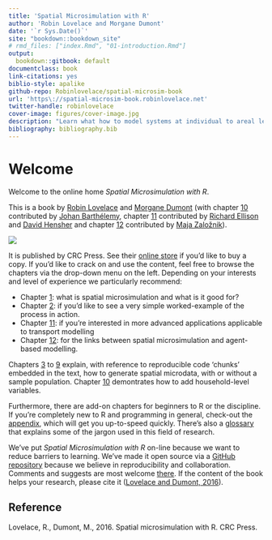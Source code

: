 ```yaml
--- 
title: 'Spatial Microsimulation with R'
author: 'Robin Lovelace and Morgane Dumont'
date: '`r Sys.Date()`'
site: "bookdown::bookdown_site"
# rmd_files: ["index.Rmd", "01-introduction.Rmd"]
output:
  bookdown::gitbook: default
documentclass: book
link-citations: yes
biblio-style: apalike
github-repo: Robinlovelace/spatial-microsim-book
url: 'https\://spatial-microsim-book.robinlovelace.net'
twitter-handle: robinlovelace
cover-image: figures/cover-image.jpg
description: "Learn what how to model systems at individual to areal levels and discover how to do spatial microsimulation at in a reproducible manner using high performance, open source software."
bibliography: bibliography.bib
---
```

  
# Welcome {-}

Welcome to the online home *Spatial Microsimulation with R*.

This is a book by [Robin Lovelace](http://robinlovelace.net/) and [Morgane Dumont](https://directory.unamur.be/staff/modumont) (with chapter [10](http://spatial-microsim-book.robinlovelace.net/ha.html) contributed by [Johan Barthélemy](https://smart.uow.edu.au/people/UOW192467.html), chapter [11](http://spatial-microsim-book.robinlovelace.net/tresis.html) contributed by [Richard Ellison](http://sydney.edu.au/business/staff/richard.ellison) and [David Hensher](http://sydney.edu.au/business/staff/david.hensher)  and chapter [12](http://spatial-microsim-book.robinlovelace.net/abm) contributed by [Maja Založnik](https://www.oxfordmartin.ox.ac.uk/people/565)).

[![](https://images.tandf.co.uk/common/jackets/amazon/978149871/9781498711548.jpg)](https://www.crcpress.com/Spatial-Microsimulation-with-R/Lovelace-Dumont/p/book/9781498711548)

It is published by CRC Press. See their [online store](https://www.crcpress.com/Spatial-Microsimulation-with-R/Lovelace-Dumont/p/book/9781498711548) if you'd like to buy a copy.
If you'd like to crack on and use the content, feel free to browse the chapters via the drop-down menu on the left.
Depending on your interests and level of experience we particularly recommend:

- Chapter [1](http://spatial-microsim-book.robinlovelace.net/intro.html): what is spatial microsimulation and what is it good for?
- Chapter [2](http://spatial-microsim-book.robinlovelace.net/simpleworld): if you'd like to see a very simple worked-example of the process in action.
- Chapter [11](http://spatial-microsim-book.robinlovelace.net/tresis.html): if you're interested in more advanced applications applicable to transport modelling
- Chapter [12](http://spatial-microsim-book.robinlovelace.net/abm): for the links between spatial microsimulation and agent-based modelling.

Chapters [3](http://spatial-microsim-book.robinlovelace.net/what-is.html) to [9](http://spatial-microsim-book.robinlovelace.net/nomicrodata.html) explain, with reference to reproducible code 'chunks' embedded in the text, how to generate spatial microdata, with or without a sample population.
Chapter [10](http://spatial-microsim-book.robinlovelace.net/ha.html) demontrates how to add household-level variables.

Furthermore, there are add-on chapters for beginners to R or the discipline.
If you're completely new to R and programming in general, check-out the [appendix](http://spatial-microsim-book.robinlovelace.net/apr), which will get you up-to-speed quickly.
There's also a [glossary](http://spatial-microsim-book.robinlovelace.net/glossary.html) that explains some of the jargon used in this field of research.

We've put *Spatial Microsimulation with R* on-line because we want to reduce barriers to learning.
We've made it open source via a [GitHub repository](https://github.com/Robinlovelace/spatial-microsim-book) because we believe in reproducibility and collaboration.
Comments and suggests are most welcome [there](https://github.com/Robinlovelace/spatial-microsim-book/issues).
If the content of the book helps your research, please cite it ([Lovelace and Dumont, 2016](https://github.com/Robinlovelace/spatial-microsim-book/blob/master/sms-book-citation.bib)).

## Reference {-}

Lovelace, R., Dumont, M., 2016. Spatial microsimulation with R. CRC Press.
